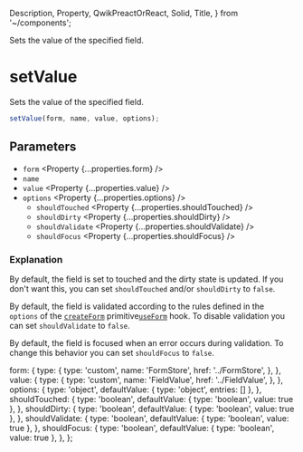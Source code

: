   Description,
  Property,
  QwikPreactOrReact,
  Solid,
  Title,
} from '~/components';

<Title>setValue</Title>
<Description>Sets the value of the specified field.</Description>

# setValue

Sets the value of the specified field.

```ts
setValue(form, name, value, options);
```

## Parameters

- `form` <Property {...properties.form} />
- `name` <Property type="string" />
- `value` <Property {...properties.value} />
- `options` <Property {...properties.options} />
  - `shouldTouched` <Property {...properties.shouldTouched} />
  - `shouldDirty` <Property {...properties.shouldDirty} />
  - `shouldValidate` <Property {...properties.shouldValidate} />
  - `shouldFocus` <Property {...properties.shouldFocus} />

### Explanation

By default, the field is set to touched and the dirty state is updated. If you don't want this, you can set `shouldTouched` and/or `shouldDirty` to `false`.

By default, the field is validated according to the rules defined in the `options` of the <Solid><A href="../createForm">`createForm`</A> primitive</Solid><QwikPreactOrReact><A href="../useForm">`useForm`</A> hook</QwikPreactOrReact>. To disable validation you can set `shouldValidate` to `false`.

By default, the field is focused when an error occurs during validation. To change this behavior you can set `shouldFocus` to `false`.

  form: {
    type: {
      type: 'custom',
      name: 'FormStore',
      href: '../FormStore',
    },
  },
  value: {
    type: {
      type: 'custom',
      name: 'FieldValue',
      href: '../FieldValue',
    },
  },
  options: {
    type: 'object',
    defaultValue: { type: 'object', entries: [] },
  },
  shouldTouched: {
    type: 'boolean',
    defaultValue: { type: 'boolean', value: true },
  },
  shouldDirty: {
    type: 'boolean',
    defaultValue: { type: 'boolean', value: true },
  },
  shouldValidate: {
    type: 'boolean',
    defaultValue: { type: 'boolean', value: true },
  },
  shouldFocus: {
    type: 'boolean',
    defaultValue: { type: 'boolean', value: true },
  },
};
